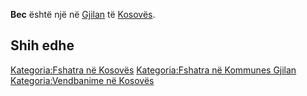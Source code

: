 {{Fshat në 
 | Emri                = Bec
 | EmriAlt                = 
 | NAME_SHORT_FORM=      
 | NAME_GENERIC=      
 | NAME_SORT_NAME_RO=      BEC
 | FULL_NAME_RO = Bec
 | FULL_NAME_ND_RO=Bec
 | SORT_NAME_RG=BEC
 | FULL_NAME_RG=Bec
 | FULL_NAME_ND_RG=Bec
 | SRP_NAME_SHORT_FORM=      
 | SRP_NAME_GENERIC=      
 | SRP_NAME_SORT_NAME_RO=      
 | SRP_FULL_NAME_RO = 
 | SRP_FULL_NAME_ND_RO=
 | SRP_SORT_NAME_RG=
 | SRP_FULL_NAME_RG=
 | SRP_FULL_NAME_ND_RG=
 | Emri (Rasa dhanore) = 
 | Figura              = 
 | Shteti              = Kosovo
 | Komuna              = Gjilan
 | Kodi postar         = 
 | Sipërfaqja          = 

 | Popullsia           = 

 | Regj. i popullsisë  = 
 | Dend. e popullsisë  = 
 | Faqja zyrtare       = 
 <!--- Koordinatat ----> 
 | Gjerësia            = 42.443056
 | Gjatësia            = 20.449444
 | Lartësia            = 
}}
'''Bec''' është një [[]] në [[Gjilan]] të [[Kosovës]].

<!-- == Gjeografia == -->
<!-- == Historia == -->
<!-- == Demografia == -->
== Shih edhe ==
{{Komuna Gjilan}}
{{Kosovo-Administrata-Cung}}

[[Kategoria:Fshatra në Kosovës]]
[[Kategoria:Fshatra në Kommunes Gjilan]]
[[Kategoria:Vendbanime në Kosovës]]